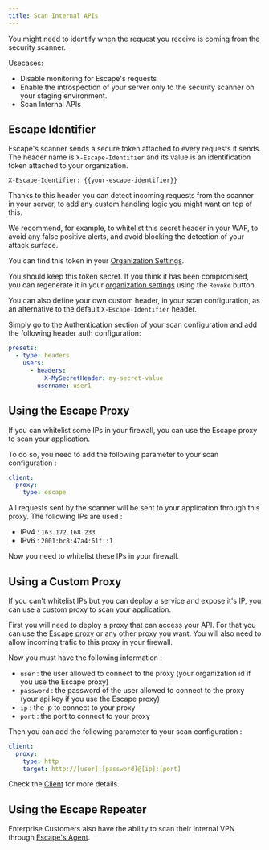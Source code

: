 ```yaml
---
title: Scan Internal APIs
---
```


You might need to identify when the request you receive is coming from the security scanner.

Usecases:

- Disable monitoring for Escape's requests
- Enable the introspection of your server only to the security scanner on your staging environment.
- Scan Internal APIs

## Escape Identifier

Escape's scanner sends a secure token attached to every requests it sends. The header name is `X-Escape-Identifier` and its value is an identification token attached to your organization.

```http
X-Escape-Identifier: {{your-escape-identifier}}
```

Thanks to this header you can detect incoming requests from the scanner in your server, to add any custom handling logic you might want on top of this.

We recommend, for example, to whitelist this secret header in your WAF, to avoid any false positive alerts, and avoid blocking the detection of your attack surface.

You can find this token in your [Organization Settings](https://app.escape.tech/organization/network/).

You should keep this token secret. If you think it has been compromised, you can regenerate it in your [organization settings](https://app.escape.tech/organization/network/) using the `Revoke` button.

You can also define your own custom header, in your scan configuration, as an alternative to the default `X-Escape-Identifier` header.

Simply go to the Authentication section of your scan configuration and add the following header auth configuration:

```yaml
presets:
  - type: headers
    users:
      - headers:
          X-MySecretHeader: my-secret-value
        username: user1
```

## Using the Escape Proxy

If you can whitelist some IPs in your firewall, you can use the Escape proxy to scan your application.

To do so, you need to add the following parameter to your scan configuration :

```yaml
client:
  proxy:
    type: escape
```

All requests sent by the scanner will be sent to your application through this proxy. The following IPs are used :

- IPv4 : `163.172.168.233`
- IPv6 : `2001:bc8:47a4:61f::1`

Now you need to whitelist these IPs in your firewall.

## Using a Custom Proxy

If you can't whitelist IPs but you can deploy a service and expose it's IP, you can use a custom proxy to scan your application.

First you will need to deploy a proxy that can access your API.
For that you can use the [Escape proxy](https://github.com/Escape-Technologies/proxy) or any other proxy you want.
You will also need to allow incoming trafic to this proxy in your firewall.

Now you must have the following information :

- `user` : the user allowed to connect to the proxy (your organization id if you use the Escape proxy)
- `password` : the password of the user allowed to connect to the proxy (your api key if you use the Escape proxy)
- `ip` : the ip to connect to your proxy
- `port` : the port to connect to your proxy

Then you can add the following parameter to your scan configuration :

```yaml
client:
  proxy:
    type: http
    target: http://[user]:[password]@[ip]:[port]
```

Check the [Client](https://docs.escape.tech/advanced-usage/parameters-reference#client) for more details.

## Using the Escape Repeater

Enterprise Customers also have the ability to scan their Internal VPN through [Escape's Agent](/platform/enterprise/repeater).
